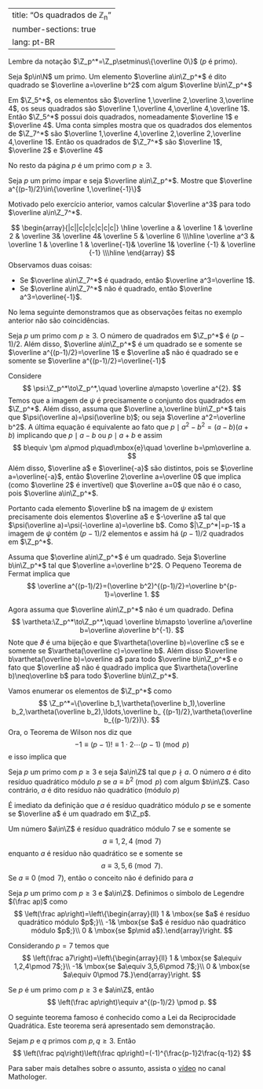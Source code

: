 

---
title: "Os quadrados de ℤ<sub>n</sub>"
number-sections: true
lang: pt-BR
---

Lembre da notação $\Z_p^*=\Z_p\setminus\{\overline 0\}$ ($p$ é primo).

:::{#def-}
Seja $p\in\N$ um primo. Um elemento $\overline a\in\Z_p^*$ é dito quadrado se $\overline a=\overline b^2$ com algum $\overline b\in\Z_p^*$
:::


:::{#exm-}
Em $\Z_5^*$, os elementos são $\overline 1,\overline 2,\overline 3,\overline 4$, os seus quadrados são $\overline 1,\overline 4,\overline 4,\overline 1$. Então $\Z_5^*$ possui dois quadrados, nomeadamente $\overline 1$ e $\overline 4$.  Uma conta simples mostra que os quadrados dos elementos de $\Z_7^*$ são $\overline 1,\overline 4,\overline 2,\overline 2,\overline 4,\overline 1$. Então os quadrados de $\Z_7^*$ são $\overline 1$, $\overline 2$ e $\overline 4$
:::

No resto da página $p$ é um primo com $p\geq 3$.

:::{#exr-}
Seja $p$ um primo ímpar e seja $\overline a\in\Z_p^*$. Mostre que $\overline a^{(p-1)/2}\in\{\overline 1,\overline{-1}\}$
:::


:::{#exm-}
Motivado pelo exercício anterior, vamos calcular $\overline a^3$ para todo $\overline a\in\Z_7^*$.

$$
\begin{array}{|c||c|c|c|c|c|c|}
\hline
\overline a & \overline 1 & \overline 2 & \overline 3& \overline 4& \overline 5 & \overline 6 \\\hline
\overline a^3 & \overline 1 & \overline 1 & \overline{-1}& \overline 1& \overline {-1} & \overline {-1} \\\hline
\end{array}
$$
Observamos duas coisas:


-  Se $\overline a\in\Z_7^*$ é quadrado, então $\overline a^3=\overline 1$.
-  Se $\overline a\in\Z_7^*$ não é quadrado, então $\overline a^3=\overline{-1}$.

:::

No lema seguinte demonstramos que as observações feitas no exemplo anterior não são coincidências.

:::{#lem-no-squares}
Seja $p$ um primo com $p\geq 3$. O número de quadrados em $\Z_p^*$ é $(p-1)/2$. Além disso, $\overline a\in\Z_p^*$ é um quadrado se e somente se $\overline a^{(p-1)/2}=\overline 1$ e $\overline a$ não é quadrado se e somente se $\overline a^{(p-1)/2}=\overline{-1}$
:::


:::{.proof}
Considere
$$
\psi:\Z_p^*\to\Z_p^*,\quad \overline a\mapsto \overline a^{2}.
$$
Temos que a imagem de $\psi$ é precisamente o conjunto dos quadrados em $\Z_p^*$. Além disso, assuma que $\overline a,\overline b\in\Z_p^*$ tais que $\psi(\overline a)=\psi(\overline b)$; ou seja $\overline a^2=\overline b^2$. A última equação é equivalente ao fato que $p\mid a^2-b^2=(a-b)(a+b)$ implicando que $p\mid a-b$ ou $p\mid a+b$ e assim
$$
b\equiv \pm a\pmod p\quad\mbox{e}\quad \overline b=\pm\overline a.
$$
Além disso, $\overline a$ e $\overline{-a}$ são distintos, pois se $\overline a=\overline{-a}$, então $\overline 2\overline a=\overline 0$ que implica (como $\overline 2$ é invertível) que $\overline a=0$ que não é o caso, pois $\overline a\in\Z_p^*$.

Portanto cada elemento $\overline b$ na imagem de $\psi$ existem precisamente dois elementos $\overline a$ e $-\overline a$ tal que $\psi(\overline a)=\psi(-\overline a)=\overline b$. Como $|\Z_p^*|=p-1$ a imagem de $\psi$ contém $(p-1)/2$ elementos e assim há $(p-1)/2$ quadrados em $\Z_p^*$.

Assuma que $\overline a\in\Z_p^*$ é um quadrado. Seja $\overline b\in\Z_p^*$ tal que $\overline a=\overline b^2$. O Pequeno Teorema de Fermat implica que
$$
\overline a^{(p-1)/2}=(\overline b^2)^{(p-1)/2}=\overline b^{p-1}=\overline 1.
$$

Agora assuma que $\overline a\in\Z_p^*$ não é um quadrado. Defina
$$
\vartheta:\Z_p^*\to\Z_p^*,\quad \overline b\mapsto \overline a/\overline b=\overline a\overline b^{-1}.
$$
Note que $\vartheta$ é uma bijeção e que $\vartheta(\overline b)=\overline c$ se e somente se $\vartheta(\overline c)=\overline b$. Além disso $\overline b\vartheta(\overline b)=\overline a$ para todo $\overline b\in\Z_p^*$ e o fato que $\overline a$ não é quadrado implica que $\vartheta(\overline b)\neq\overline b$ para todo $\overline b\in\Z_p^*$.

Vamos enumerar os elementos de $\Z_p^*$ como
$$
\Z_p^*=\{\overline b_1,\vartheta(\overline b_1),\overline b_2,\vartheta(\overline b_2),\ldots,\overline b_
{(p-1)/2},\vartheta(\overline b_{(p-1)/2})\}.
$$
Ora, o Teorema de Wilson nos diz que
$$
-1\equiv (p-1)!\equiv 1\cdot 2\cdots (p-1)\pmod p
$$
e isso implica que
\begin{align*}
\overline{-1}&= \overline 1\cdot \overline 2\cdots \overline{p-1}\\&=(\overline b_1\vartheta(\overline b_1))(\overline b_2\vartheta(\overline b_2))\cdots(\overline b_{(p-1)/2}\vartheta(\overline b_{(p-1)/2}))\\&=\overline a^{(p-1)/2}.
\end{align*}

:::


:::{#def-}
Seja $p$ um primo com $p\geq 3$ e seja $a\in\Z$ tal que $p \nmid a$. O número $a$ é dito resíduo quadrático módulo $p$ se $a\equiv b^2\pmod p$ com algum $b\in\Z$. Caso contrário, $a$ é dito resíduo não quadrático (módulo $p$)
:::

É imediato da definição que $a$ é resíduo quadrático módulo $p$ se e somente se $\overline a$ é um quadrado em $\Z_p$.

:::{#exm-}
Um número $a\in\Z$ é resíduo quadrático módulo $7$ se e somente se
$$
a\equiv 1,2,4\pmod 7
$$
enquanto $a$ é resíduo não quadrático se e somente se
$$
a\equiv 3,5,6\pmod 7.
$$
Se $a\equiv 0\pmod 7$, então o conceito não é definido para $a$
:::


:::{#def-}
Seja $p$ um primo com $p\geq 3$ e $a\in\Z$. Definimos o símbolo de Legendre $(\frac ap)$ como
$$
\left(\frac ap\right)=\left\{\begin{array}{ll} 1 & \mbox{se $a$ é resíduo quadrático módulo $p$;}\\
-1& \mbox{se $a$ é resíduo não quadrático módulo $p$;}\\
0 & \mbox{se $p\mid a$}.\end{array}\right.
$$
:::


:::{#exm-}
Considerando $p=7$ temos que
$$
\left(\frac a7\right)=\left\{\begin{array}{ll} 1 & \mbox{se $a\equiv 1,2,4\pmod 7$;}\\
-1& \mbox{se $a\equiv 3,5,6\pmod 7$;}\\
0 & \mbox{se $a\equiv 0\pmod 7$.}\end{array}\right.
$$
:::


:::{#thm-}
Se $p$ é um primo com $p\geq 3$ e $a\in\Z$, então
$$
\left(\frac ap\right)\equiv a^{(p-1)/2} \pmod p.
$$
:::

O seguinte teorema famoso é conhecido como a Lei da Reciprocidade Quadrática. Este teorema será apresentado sem demonstração.

:::{#thm-}
Sejam $p$ e $q$ primos com $p,q\geq 3$. Então
$$
\left(\frac pq\right)\left(\frac qp\right)=(-1)^{\frac{p-1}2\frac{q-1}2}
$$
:::

Para saber mais detalhes sobre o assunto, assista o <a href="https://youtu.be/X63MWZIN3gM">vídeo</a> no canal Mathologer.
